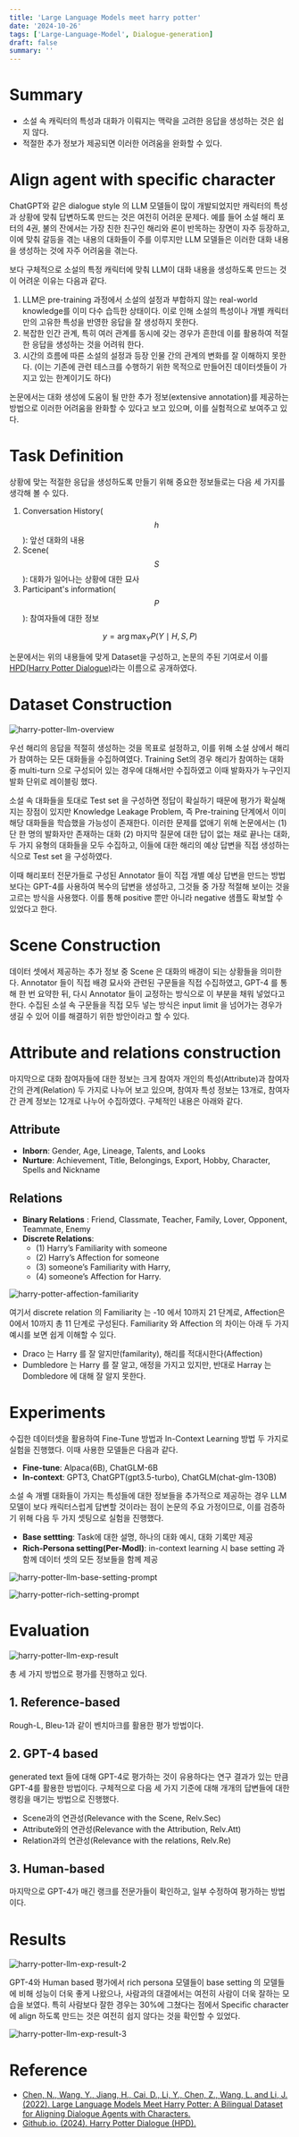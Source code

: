```yaml
---
title: 'Large Language Models meet harry potter'
date: '2024-10-26'
tags: ['Large-Language-Model', Dialogue-generation]
draft: false
summary: ''
---
```


# Summary

- 소설 속 캐릭터의 특성과 대화가 이뤄지는 맥락을 고려한 응답을 생성하는 것은 쉽지 않다.
- 적절한 추가 정보가 제공되면 이러한 어려움을 완화할 수 있다.

# Align agent with specific character

ChatGPT와 같은 dialogue style 의 LLM 모델들이 많이 개발되었지만 캐릭터의 특성과 상황에 맞춰 답변하도록 만드는 것은 여전히 어려운 문제다. 예를 들어 소설 해리 포터의 4권, 불의 잔에서는 가장 친한 친구인 해리와 론이 반목하는 장면이 자주 등장하고, 이에 맞춰 갈등을 겪는 내용의 대화들이 주를 이루지만 LLM 모델들은 이러한 대화 내용을 생성하는 것에 자주 어려움을 겪는다.

보다 구체적으로 소설의 특정 캐릭터에 맞춰 LLM이 대화 내용을 생성하도록 만드는 것이 어려운 이유는 다음과 같다.

1. LLM은 pre-training 과정에서 소설의 설정과 부합하지 않는 real-world knowledge를 이미 다수 습득한 상태이다. 이로 인해 소설의 특성이나 개별 캐릭터 만의 고유한 특성을 반영한 응답을 잘 생성하지 못한다.
2. 복잡한 인간 관계, 특히 여러 관계를 동시에 갖는 경우가 흔한데 이를 활용하여 적절한 응답을 생성하는 것을 어려워 한다.
3. 시간의 흐름에 따른 소설의 설정과 등장 인물 간의 관계의 변화를 잘 이해하지 못한다. (이는 기존에 관련 테스크를 수행하기 위한 목적으로 만들어진 데이터셋들이 가지고 있는 한계이기도 하다)

논문에서는 대화 생성에 도움이 될 만한 추가 정보(extensive annotation)를 제공하는 방법으로 이러한 어려움을 완화할 수 있다고 보고 있으며, 이를 실험적으로 보여주고 있다.

# Task Definition

상황에 맞는 적절한 응답을 생성하도록 만들기 위해 중요한 정보들로는 다음 세 가지를 생각해 볼 수 있다.

1. Conversation History($$h$$): 앞선 대화의 내용
2. Scene($$S$$): 대화가 일어나는 상황에 대한 묘사
3. Participant's information($$P$$): 참여자들에 대한 정보

$$
y = \arg\max_{Y} P(Y \mid H, S, P)
$$

논문에서는 위의 내용들에 맞게 Dataset을 구성하고, 논문의 주된 기여로서 이를 [HPD(Harry Potter Dialogue)](https://nuochenpku.github.io/HPD.github.io/download)라는 이름으로 공개하였다.

# Dataset Construction

<img
  src="/static/images/paper-review/harry-potter-llm-overview.png"
  alt="harry-potter-llm-overview"
  className="mx-auto block w-full"
/>

우선 해리의 응답을 적절히 생성하는 것을 목표로 설정하고, 이를 위해 소설 상에서 해리가 참여하는 모든 대화들을 수집하여였다. Training Set의 경우 해리가 참여하는 대화 중 multi-turn 으로 구성되어 있는 경우에 대해서만 수집하였고 이때 발화자가 누구인지 발화 단위로 레이블링 했다.

소설 속 대화들을 토대로 Test set 을 구성하면 정답이 확실하기 때문에 평가가 확실해지는 장점이 있지만 Knowledge Leakage Problem, 즉 Pre-training 단계에서 이미 해당 대화들을 학습했을 가능성이 존재한다. 이러한 문제를 없애기 위해 논문에서는 (1) 단 한 명의 발화자만 존재하는 대화 (2) 마지막 질문에 대한 답이 없는 채로 끝나는 대화, 두 가지 유형의 대화들을 모두 수집하고, 이들에 대한 해리의 예상 답변을 직접 생성하는 식으로 Test set 을 구성하였다.

이때 해리포터 전문가들로 구성된 Annotator 들이 직접 개별 예상 답변을 만드는 방법보다는 GPT-4를 사용하여 복수의 답변을 생성하고, 그것들 중 가장 적절해 보이는 것을 고르는 방식을 사용했다. 이를 통해 positive 뿐만 아니라 negative 샘플도 확보할 수 있었다고 한다.

# Scene Construction

데이터 셋에서 제공하는 추가 정보 중 Scene 은 대화의 배경이 되는 상황들을 의미한다. Annotator 들이 직접 배경 묘사와 관련된 구문들을 직접 수집하였고, GPT-4 를 통해 한 번 요약한 뒤, 다시 Annotator 들이 교정하는 방식으로 이 부분을 채워 넣었다고 한다. 수집된 소설 속 구문들을 직접 모두 넣는 방식은 input limit 을 넘어가는 경우가 생길 수 있어 이를 해결하기 위한 방안이라고 할 수 있다.

# Attribute and relations construction

마지막으로 대화 참여자들에 대한 정보는 크게 참여자 개인의 특성(Attribute)과 참여자 간의 관계(Relation) 두 가지로 나누어 보고 있으며, 참여자 특성 정보는 13개로, 참여자 간 관계 정보는 12개로 나누어 수집하였다. 구체적인 내용은 아래와 같다.

## Attribute

- **Inborn**: Gender, Age, Lineage, Talents, and Looks
- **Nurture**: Achievement, Title, Belongings, Export, Hobby, Character, Spells and Nickname

## Relations

- **Binary Relations** : Friend, Classmate, Teacher, Family, Lover, Opponent, Teammate, Enemy
- **Discrete Relations**:
  - (1) Harry’s Familiarity with someone
  - (2) Harry’s Affection for someone
  - (3) someone’s Familiarity with Harry,
  - (4) someone’s Affection for Harry.

<img
  src="/static/images/paper-review/harry-potter-affection-familiarity.png"
  alt="harry-potter-affection-familiarity"
  className="mx-auto block w-[60%]"
/>

여기서 discrete relation 의 Familiarity 는 -10 에서 10까지 21 단계로, Affection은 0에서 10까지 총 11 단계로 구성된다. Familiarity 와 Affection 의 차이는 아래 두 가지 예시를 보면 쉽게 이해할 수 있다.

- Draco 는 Harry 를 잘 알지만(familarity), 해리를 적대시한다(Affection)
- Dumbledore 는 Harry 를 잘 알고, 애정을 가지고 있지만, 반대로 Harray 는 Dombledore 에 대해 잘 알지 못한다.

# Experiments

수집한 데이터셋을 활용하여 Fine-Tune 방법과 In-Context Learning 방법 두 가지로 실험을 진행했다. 이때 사용한 모델들은 다음과 같다.

- **Fine-tune**: Alpaca(6B), ChatGLM-6B
- **In-context**: GPT3, ChatGPT(gpt3.5-turbo), ChatGLM(chat-glm-130B)

소설 속 개별 대화들이 가지는 특성들에 대한 정보들을 추가적으로 제공하는 경우 LLM 모델이 보다 캐릭터스럽게 답변할 것이라는 점이 논문의 주요 가정이므로, 이를 검증하기 위해 다음 두 가지 셋팅으로 실험을 진행했다.

- **Base settting**: Task에 대한 설명, 하나의 대화 예시, 대화 기록만 제공
- **Rich-Persona setting(Per-Modl)**: in-context learning 시 base setting 과 함께 데이터 셋의 모든 정보들을 함께 제공

<img
  src="/static/images/paper-review/harry-potter-llm-base-setting-prompt.png"
  alt="harry-potter-llm-base-setting-prompt"
  className="mx-auto block w-full"
/>

<img
  src="/static/images/paper-review/harry-potter-llm-rich-setting-prompt.png"
  alt="harry-potter-rich-setting-prompt"
  className="mx-auto block w-full"
/>

# Evaluation

<img
  src="/static/images/paper-review/harry-potter-llm-exp-result.png"
  alt="harry-potter-llm-exp-result"
  className="mx-auto block w-full"
/>

총 세 가지 방법으로 평가를 진행하고 있다.

## 1. Reference-based

Rough-L, Bleu-1과 같이 벤치마크를 활용한 평가 방법이다.

## 2. GPT-4 based

generated text 들에 대해 GPT-4로 평가하는 것이 유용하다는 연구 결과가 있는 만큼 GPT-4를 활용한 방법이다. 구체적으로 다음 세 가지 기준에 대해 개개의 답변들에 대한 랭킹을 매기는 방법으로 진행했다.

- Scene과의 연관성(Relevance with the Scene, Relv.Sec)
- Attribute와의 연관성(Relevance with the Attribution, Relv.Att)
- Relation과의 연관성(Relevance with the relations, Relv.Re)

## 3. Human-based

마지막으로 GPT-4가 매긴 랭크를 전문가들이 확인하고, 일부 수정하여 평가하는 방법이다.

# Results

<img
  src="/static/images/paper-review/harry-potter-llm-exp-result-2.png"
  alt="harry-potter-llm-exp-result-2"
  className="mx-auto block w-[60%]"
/>

GPT-4와 Human based 평가에서 rich persona 모델들이 base setting 의 모델들에 비해 성능이 더욱 좋게 나왔으나, 사람과의 대결에서는 여전히 사람이 더욱 잘하는 모습을 보였다. 특히 사람보다 잘한 경우는 30%에 그쳤다는 점에서 Specific character 에 align 하도록 만드는 것은 여전히 쉽지 않다는 것을 확인할 수 있었다.

<img
  src="/static/images/paper-review/harry-potter-llm-exp-result-3.png"
  alt="harry-potter-llm-exp-result-3"
  className="mx-auto block w-full"
/>

# Reference

- [Chen, N., Wang, Y., Jiang, H., Cai, D., Li, Y., Chen, Z., Wang, L. and Li, J. (2022). Large Language Models Meet Harry Potter: A Bilingual Dataset for Aligning Dialogue Agents with Characters.](https://arxiv.org/abs/2211.06869)
- [Github.io. (2024). Harry Potter Dialogue (HPD).](https://nuochenpku.github.io/HPD.github.io/download)
